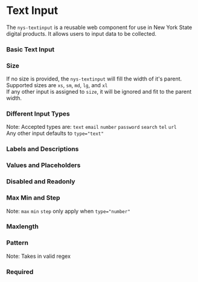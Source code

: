 
<Meta of={NysTextinputStories} title="Components/Textinput/Documentation" />


# Text Input
The `nys-textinput` is a reusable web component for use in New York State digital products. It allows users to input data to be collected.

### Basic Text Input

<Canvas of={NysTextinputStories.Blank} />

### Size

If no size is provided, the `nys-textinput` will fill the width of it's parent. Supported sizes are `xs`, `sm`, `md`, `lg`, and `xl`\
If any other input is assigned to `size`, it will be ignored and fit to the parent width.

<Canvas of={NysTextinputStories.Size} />

### Different Input Types
Note: Accepted types are: `text` `email` `number` `password` `search` `tel` `url`\
Any other input defaults to `type="text"`
<Canvas of={NysTextinputStories.DifferentTypes} />

### Labels and Descriptions

<Canvas of={NysTextinputStories.Labels} />

### Values and Placeholders

<Canvas of={NysTextinputStories.ValueAndPlaceholder} />

### Disabled and Readonly

<Canvas of={NysTextinputStories.DisabledAndReadonly} />

### Max Min and Step
Note: `max` `min` `step` only apply when `type="number"`
<Canvas of={NysTextinputStories.MaxMinAndStep} />

### Maxlength

<Canvas of={NysTextinputStories.Maxlength} />

### Pattern
Note: Takes in valid regex 
<Canvas of={NysTextinputStories.Pattern} />

### Required

<Canvas of={NysTextinputStories.Required} />
